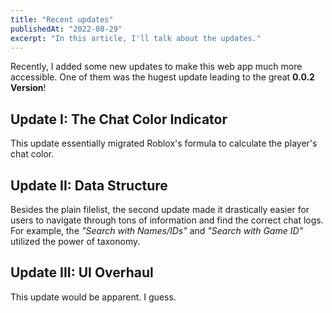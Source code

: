 ```yaml
---
title: "Recent updates"
publishedAt: "2022-08-29"
excerpt: "In this article, I'll talk about the updates."
---
```


Recently, I added some new updates to make this web app much more accessible.
One of them was the hugest update leading to the great **0.0.2 Version**!

## Update I: The Chat Color Indicator

This update essentially migrated Roblox's formula to calculate
the player's chat color.

## Update II: Data Structure

Besides the plain filelist, the second update made it drastically easier for users
to navigate through tons of information and find the correct chat logs.
For example, the _"Search with Names/IDs"_ and _"Search with Game ID"_
utilized the power of taxonomy.

## Update III: UI Overhaul

This update would be apparent. I guess.
